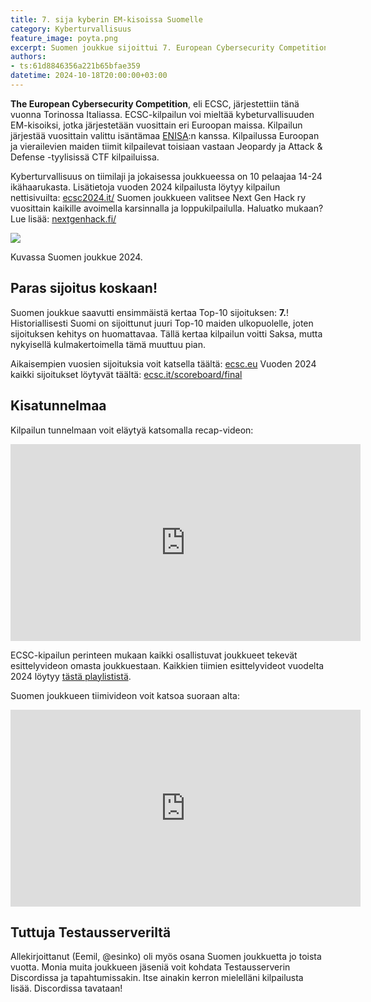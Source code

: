```yaml
---
title: 7. sija kyberin EM-kisoissa Suomelle
category: Kyberturvallisuus
feature_image: poyta.png
excerpt: Suomen joukkue sijoittui 7. European Cybersecurity Competition- kilpailussa!
authors: 
- ts:61d8846356a221b65bfae359
datetime: 2024-10-18T20:00:00+03:00
---
```


**The European Cybersecurity Competition**, eli ECSC, järjestettiin tänä vuonna Torinossa Italiassa.
ECSC-kilpailun voi mieltää kybeturvallisuuden EM-kisoiksi, jotka järjestetään vuosittain eri Euroopan maissa.
Kilpailun järjestää vuosittain valittu isäntämaa [ENISA](https://www.enisa.europa.eu/):n kanssa.
Kilpailussa Euroopan ja vierailevien maiden tiimit kilpailevat toisiaan vastaan Jeopardy ja Attack & Defense -tyylisissä CTF kilpailuissa.

Kyberturvallisuus on tiimilaji ja jokaisessa joukkueessa on 10 pelaajaa 14-24 ikähaarukasta.
Lisätietoja vuoden 2024 kilpailusta löytyy kilpailun nettisivuilta: [ecsc2024.it/](https://ecsc2024.it)
Suomen joukkueen valitsee Next Gen Hack ry vuosittain kaikille avoimella karsinnalla ja loppukilpailulla.
Haluatko mukaan? Lue lisää: [nextgenhack.fi/](https://nextgenhack.fi)

<Image src="tiimi.png" />

Kuvassa Suomen joukkue 2024.

## Paras sijoitus koskaan!

Suomen joukkue saavutti ensimmäistä kertaa Top-10 sijoituksen: **7.**!
Historiallisesti Suomi on sijoittunut juuri Top-10 maiden ulkopuolelle, joten sijoituksen kehitys on huomattavaa.
Tällä kertaa kilpailun voitti Saksa, mutta nykyisellä kulmakertoimella tämä muuttuu pian.

Aikaisempien vuosien sijoituksia voit katsella täältä: [ecsc.eu](https://ecsc.eu/past-editions)
Vuoden 2024 kaikki sijoitukset löytyvät täältä: [ecsc.it/scoreboard/final](https://ecsc2024.it/scoreboard/final)

## Kisatunnelmaa
Kilpailun tunnelmaan voit eläytyä katsomalla recap-videon:
<iframe width="560" height="315" src="https://www.youtube-nocookie.com/embed/kIyf7lEL3SI?si=7Eml70S4wNI8Qs1x" title="YouTube video player" frameborder="0" allow="accelerometer; autoplay; clipboard-write; encrypted-media; gyroscope; picture-in-picture; web-share" referrerpolicy="strict-origin-when-cross-origin" allowfullscreen></iframe>

ECSC-kipailun perinteen mukaan kaikki osallistuvat joukkueet tekevät esittelyvideon omasta joukkuestaan.
Kaikkien tiimien esittelyvideot vuodelta 2024 löytyy [tästä playlististä](https://www.youtube.com/watch?v=zM77Il2kXgc&list=PLKrMw8cotvg8dsiYUq0bVDz3RrbL3-Loe).

Suomen joukkueen tiimivideon voit katsoa suoraan alta:
<iframe width="560" height="315" src="https://www.youtube-nocookie.com/embed/HB6Yh51FTtI?si=sUk1sAzNq19twWiv" title="YouTube video player" frameborder="0" allow="accelerometer; autoplay; clipboard-write; encrypted-media; gyroscope; picture-in-picture; web-share" referrerpolicy="strict-origin-when-cross-origin" allowfullscreen></iframe>

## Tuttuja Testausserveriltä
Allekirjoittanut (Eemil, @esinko) oli myös osana Suomen joukkuetta jo toista vuotta.
Monia muita joukkueen jäseniä voit kohdata Testausserverin Discordissa ja tapahtumissakin.
Itse ainakin kerron mielelläni kilpailusta lisää. Discordissa tavataan!
